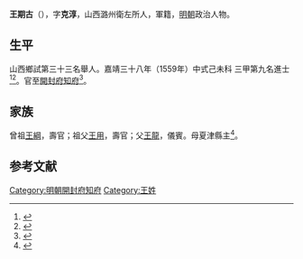{{明清人物信息框
| 姓名 = 王期古
| 原名 =
| 圖片名稱= 
| 圖片大小 =
| 圖片說明 = 
| 最高職務 =
| 國家 = 大明 
| 爵位 =
| 籍貫 = 山西潞州衛左所
| 族裔 = 
| 字號 = 
| 諡號 =
| 出生日期 = 生年不詳
| 出生地點 = <!---山西潞州衛左所--->
| 逝世日期 = 卒年不詳 
| 逝世地點 =
| 墓葬 =
| 配偶 = 
| 親屬 = 
| 出身 =
* 嘉靖三十八年己未科同進士出身
| 經歷 =
| 著作 =  
}}
'''王期古'''（{{bd|？||？|catIdx=}}），字'''克淳'''，山西潞州衛左所人，軍籍，[[明朝|明朝]]政治人物。

== 生平 ==
山西鄉試第三十三名舉人。嘉靖三十八年（1559年）中式己未科<!---會試第二百十一名--->三甲第九名進士<ref>{{Cite book|title=《皇明贡举考》卷五|author=[[张朝瑞|张朝瑞]]|publisher=《续修四库全书》史部第828册|year=|isbn=|location=|pages=}}</ref><ref>{{Cite book|title=贡举志五种 上|author=鲁小俊，江俊伟著|publisher=武汉大学出版社|year=2009|isbn=978-7-307-07043-1|location=武汉|pages=}}</ref>。官至[[開封府|開封府]][[知府|知府]]<ref>{{cite news|title=长治县进士名录|url=http://www.dfz.changzhi.gov.cn/960rn.jsp?urltype=news.NewsContentUrl&wbnewsid=232149&wbtreeid=21514|accessdate=2013-08-11|newspaper=长治市情网|deadurl=yes|archiveurl=https://web.archive.org/web/20130819030251/http://www.dfz.changzhi.gov.cn/960rn.jsp?urltype=news.NewsContentUrl&wbnewsid=232149&wbtreeid=21514|archivedate=2013-08-19}}</ref>。

== 家族 ==
曾祖[[王綱|王綱]]，壽官；祖父[[王用|王用]]，壽官；父[[王龍|王龍]]，儀賓。母夏津縣主<ref>{{Cite book|title=天一阁藏明代科举录选刊 登科录 点校本|author=龚延明主编|publisher=宁波出版社|year=2016|isbn=978-7-5526-2320-8|location=宁波|pages=|quote=《天一閣藏明代科舉錄選刊.登科錄》之《嘉靖三十八年己未科登科錄》}}</ref>。

==参考文献==
{{reflist}}

{{嘉靖三十八年己未科殿試金榜}}

{{DEFAULTSORT:Wang王}}
[[Category:明朝開封府知府|Category:明朝開封府知府]]
[[Category:王姓|Category:王姓]]


{{明朝人物小作品}}